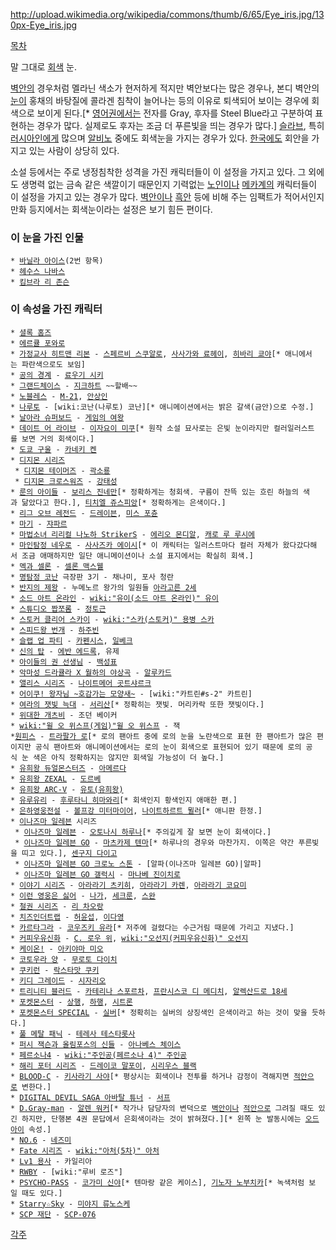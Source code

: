 http://upload.wikimedia.org/wikipedia/commons/thumb/6/65/Eye_iris.jpg/130px-Eye_iris.jpg

[[목차]]

말 그대로 [[회색]] 눈.

[[벽안]]의 경우처럼 멜라닌 색소가 현저하게 적지만 벽안보다는 많은 경우나, 본디 벽안의 [[눈]]이 홍채의 바탕질에 콜라겐 침착이 늘어나는 등의 이유로 퇴색되어 보이는 경우에 회색으로 보이게 된다.[* [[영어]]권에서는 전자를 Gray, 후자를 Steel Blue라고 구분하여 표현하는 경우가 많다. 실제로도 후자는 조금 더 푸른빛을 띄는 경우가 많다.] [[슬라브]], 특히 [[러시아]]인에게 많으며 [[알비노]] 중에도 회색눈을 가지는 경우가 있다. [[한국]]에도 회안을 가지고 있는 사람이 상당히 있다.

소설 등에서는 주로 냉정침착한 성격을 가진 캐릭터들이 이 설정을 가지고 있다. 그 외에도 생명력 없는 금속 같은 색깔이기 때문인지 기력없는 [[노인]]이나 [[메카]]계의 캐릭터들이 이 설정을 가지고 있는 경우가 많다. [[벽안]]이나 [[흑안]] 등에 비해 주는 임팩트가 적어서인지 만화 등지에서는 회색눈이라는 설정은 보기 힘든 편이다.

=== 이 눈을 가진 인물 ===
 * [[바닐라 아이스#s-2|바닐라 아이스]](2번 항목)
 * [[헤수스 나바스]]
 * [[킴브라 리 존슨]]

=== 이 속성을 가진 캐릭터 ===
 * [[셜록 홈즈]]
 * [[에르큘 포와로]]
 * [[가정교사 히트맨 리본]] - [[스페르비 스쿠알로]], [[사사가와 료헤이]], [[히바리 쿄야]][* 애니에서는 파란색으로도 보임]
 * [[공의 경계]] - [[료우기 시키]]
 * [[그랜드체이스]] - [[지크하트]] ~~할배~~
 * [[노블레스]] - [[M-21]], [[안상인]]
 * [[나루토]] - [wiki:코난(나루토) 코난][* 애니메이션에서는 밝은 갈색(금안)으로 수정.]
 * [[날아라 슈퍼보드]] - [[게임의 여왕]]
 * [[데이트 어 라이브]] - [[이자요이 미쿠]][* 원작 소설 묘사로는 은빛 눈이라지만 컬러일러스트를 보면 거의 회색이다.]
 * [[도쿄 구울]] - [[카네키 켄]]
 * [[디지몬 시리즈]]
  * [[디지몬 테이머즈]] - [[곽소룡]]
  * [[디지몬 크로스워즈]] - [[강태성]]
 * [[룬의 아이들]] - [[보리스 진네만]][* 정확하게는 청회색. 구름이 잔뜩 있는 흐린 하늘의 색과 닮았다고 한다.], [[티치엘 쥬스피앙]][* 정확하게는 은색이다.]
 * [[리그 오브 레전드]] - [[드레이븐]], [[미스 포츈(리그 오브 레전드)|미스 포츈]]
 * [[마기]] - [[쟈파르]]
 * [[마법소녀 리리컬 나노하 StrikerS]] - [[에리오 몬디알]], [[캐로 루 루시에]]
 * [[마인탐정 네우로]] - [[사사즈카 에이시]][* 이 캐릭터는 일러스트마다 컬러 자체가 왔다갔다해서 조금 애매하지만 일단 애니메이션이나 소설 표지에서는 확실히 회색.]
 * [[멕과 셀론]] - [[셀론 맥스웰]]
 * [[명탐정 코난]] 극장판 3기 - 채나미, 포사 청란
 * [[반지의 제왕]] - 누메노르 왕가의 일원들 [[아라고른 2세]]
 * [[소드 아트 온라인]] - [[wiki:"유이(소드 아트 온라인)" 유이]]
 * [[스튜디오 짭쪼롬]] - [[정토근]]
 * [[스토커 클리어 스카이]] - [[wiki:"스카(스토커)" 용병 스카]]
 * [[스피드왕 번개]] - [[하주빈]]
 * [[슬랩 업 파티]] - [[카펜시스]], [[일베크]]
 * [[신의 탑]] - [[에반 에드록]], 유제
 * [[아이들의 권 선생님]] - [[백성표]]
 * [[악마성 드라큘라 X 월하의 야상곡]] - [[아드리안 파렌하이츠 체페슈|알루카드]]
 * [[앨리스 시리즈]] - [[나이트메어 곳트샤르크]]
 * [[어이쿠! 왕자님 ~호감가는 모양새~]] - [wiki:"카트린#s-2" 카트린]
 * [[여라의 잿빛 늑대]] - [[서리산]][* 정확히는 잿빛. 머리카락 또한 잿빛이다.]
 * [[위대한 개츠비]] - 조던 베이커
 * [[wiki:"윌 오 위스프(게임)"윌 오 위스프]] - 잭
 *[[원피스(만화)|원피스]] - [[트라팔가 로]][* 로의 팬아트 중에 로의 눈을 노란색으로 표현 한 팬아트가 많은 편이지만 공식 팬아트와 애니메이션에서는 로의 눈이 회색으로 표현되어 있기 때문에 로의 공식 눈 색은 아직 정확하지는 않지만 회색일 가능성이 더 높다.]
 * [[유희왕 듀얼몬스터즈]] - [[아메르다]]
 * [[유희왕 ZEXAL]] - [[도르베]]
 * [[유희왕 ARC-V]] - [[유토(유희왕)]]
 * [[유루유리]] - [[후루타니 히마와리]][* 회색인지 황색인지 애매한 편.]
 * [[은하영웅전설]] - [[볼프강 미터마이어]], [[나이트하르트 뮐러]][* 애니판 한정.]
 * [[이나즈마 일레븐]] 시리즈
  * [[이나즈마 일레븐]] - [[오토나시 하루나]][* 주의깊게 잘 보면 눈이 회색이다.]
  * [[이나즈마 일레븐 GO]] - [[마츠카제 텐마]][* 하루나의 경우와 마찬가지. 이쪽은 약간 푸른빛을 띠고 있다.], [[센구지 다이고]] 
  * [[이나즈마 일레븐 GO 크로노 스톤]] - [알파(이나즈마 일레븐 GO)|알파]
  * [[이나즈마 일레븐 GO 갤럭시]] - [[마나베 진이치로]]
 * [[이야기 시리즈]] - [[아라라기 츠키히]], [[아라라기 카렌]], [[아라라기 코요미]]
 * [[이런 영웅은 싫어]] - [[나가]], [[세크룬]], [[스완(이런 영웅은 싫어)|스완]]
 * [[철권 시리즈]] - [[리 차오랑]]
 * [[치즈인더트랩]] - [[허윤섭]], [[이다영]]
 * [[카르타그라]] - [[코우즈키 유라]][* 저주에 걸렸다는 수근거림 때문에 가리고 지냈다.]
 * [[커피우유신화]] - [[C. 로우 위]], [[wiki:"오선지(커피우유신화)" 오선지]]
 * [[케이온!]] - [[아키야마 미오]]
 * [[코토우라 양]] - [[무로토 다이치]]
 * [[쿠키런]] - [[락스타맛 쿠키]]
 * [[키디 그레이드]] - [[시자리오]]
 * [[트리니티 블러드]] - [[카테리나 스포르차]], [[프란시스코 디 메디치]], [[알렉산드로 18세]]
 * [[포켓몬스터]] - [[상행]], [[하행]], [[시트론(포켓몬스터)|시트론]]
 * [[포켓몬스터 SPECIAL]] - [[실버(포켓몬스터 SPECIAL)|실버]][* 정확히는 실버의 상징색인 은색이라고 하는 것이 맞을 듯하다.]
 * [[풀 메탈 패닉]] - [[테레사 테스타롯사]]
 * [[퍼시 잭슨과 올림포스의 신들]] - [[아나베스 체이스]]
 * [[페르소나4]] - [[wiki:"주인공(페르소나 4)" 주인공]]
 * [[해리 포터 시리즈]] - [[드레이코 말포이]], [[시리우스 블랙]]
 * [[BLOOD-C]] - [[키사라기 사야]][* 평상시는 회색이나 전투를 하거나 감정이 격해지면 [[적안]]으로 변한다.]
 * [[DIGITAL DEVIL SAGA 아바탈 튜너]] - [[서프]]
 * [[D.Gray-man]] - [[알렌 워커]][* 작가나 담당자의 변덕으로 [[벽안]]이나 [[적안]]으로 그려질 때도 있긴 하지만, 단행본 4권 문답에서 은회색이라는 것이 밝혀졌다.][* 왼쪽 눈 발동시에는 [[오드아이]] 속성.]
 * [[NO.6]] - [[네즈미]] 
 * [[Fate 시리즈]] - [[wiki:"아처(5차)" 아처]]
 * [[Lv1 용사]] - 카일리아
 * [[RWBY]] - [wiki:"루비 로즈"]
 * [[PSYCHO-PASS]] - [[코가미 신야]][* 텐마랑 같은 케이스], [[기노자 노부치카]][* 녹색처럼 보일 때도 있다.]
 * [[Starry☆Sky]] - [[미야지 류노스케]]
 * [[SCP 재단]] - [[SCP-076]]
 
[[각주]]
